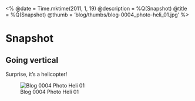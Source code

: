 <%
  @date = Time.mktime(2011, 1, 19)
  @description = %Q(Snapshot)
  @title = %Q(Snapshot)
  @thumb = 'blog/thumbs/blog-0004_photo-heli_01.jpg'
%>

Snapshot
========

Going vertical
--------------

Surprise, it's a helicopter!

![Blog 0004 Photo Heli 01](/images/blog/blog-0004_photo-heli_01.jpg)

